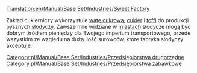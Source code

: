 [[Translation:en/Manual/Base Set/Industries/Sweet Factory]]

{{pl/Manual/Base Set/Industries/Przedsiębiorstwa|image=en/Manual/Base Set/Industries/SweetFactory.png
|name=Zakład cukierniczy
|climates=[[pl/Manual/Klimat]]
|accepts=[[pl/Manual/Base Set/Cargos/Wata cukrowa|Wata cukrowa]], [[pl/Manual/Base Set/Cargos/Cukier|Cukier]], [[pl/Manual/Base Set/Cargos/Toffi|Toffi]]
|produces=[[pl/Manual/Base Set/Cargos/Słodycze|Słodycze]]
}}

Zakład cukierniczy wykorzystuje [[pl/Manual/Base Set/Cargos/Wata cukrowa|watę cukrową]], [[pl/Manual/Base Set/Cargos/Cukier|cukier]] i [[pl/Manual/Base Set/Cargos/Toffi|toffi]] do produkcji pysznych [[pl/Manual/Base Set/Cargos/Słodycze|słodyczy]]. Zawsze mile widziane w [[pl/Archive/Unmapped/Domy|miastach]] słodycze mogą być dobrym źródłem pieniędzy dla Twojego imperium transportowego, przede wszystkim ze względu na dużą ilość surowców, które fabryka słodyczy akceptuje. 

{{pl/Manual/Navbox Industries}}

[[Category:pl/Manual/Base Set/Industries/Przedsiębiorstwa drugorzędne]]
[[Category:pl/Manual/Base Set/Industries/Przedsiębiorstwa zabawkowe]]